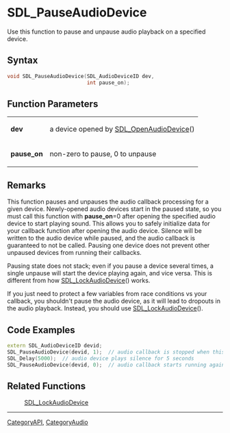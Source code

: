= SDL_PauseAudioDevice =

Use this function to pause and unpause audio playback on a specified device.

== Syntax ==

<syntaxhighlight lang='c'>
void SDL_PauseAudioDevice(SDL_AudioDeviceID dev,
                          int pause_on);
</syntaxhighlight>

== Function Parameters ==

{|
|'''dev'''
|a device opened by [[SDL_OpenAudioDevice]]()
|-
|'''pause_on'''
|non-zero to pause, 0 to unpause
|}

== Remarks ==

This function pauses and unpauses the audio callback processing for a given
device. Newly-opened audio devices start in the paused state, so you must
call this function with '''pause_on'''=0 after opening the specified audio
device to start playing sound. This allows you to safely initialize data
for your callback function after opening the audio device. Silence will be
written to the audio device while paused, and the audio callback is
guaranteed to not be called. Pausing one device does not prevent other
unpaused devices from running their callbacks.

Pausing state does not stack; even if you pause a device several times, a
single unpause will start the device playing again, and vice versa. This is
different from how [[SDL_LockAudioDevice]]() works.

If you just need to protect a few variables from race conditions vs your
callback, you shouldn't pause the audio device, as it will lead to dropouts
in the audio playback. Instead, you should use [[SDL_LockAudioDevice]]().

== Code Examples ==

<syntaxhighlight lang='c++'>
extern SDL_AudioDeviceID devid;
SDL_PauseAudioDevice(devid, 1);  // audio callback is stopped when this returns.
SDL_Delay(5000);  // audio device plays silence for 5 seconds
SDL_PauseAudioDevice(devid, 0);  // audio callback starts running again.
</syntaxhighlight>

== Related Functions ==

:[[SDL_LockAudioDevice]]

----
[[CategoryAPI]], [[CategoryAudio]]



